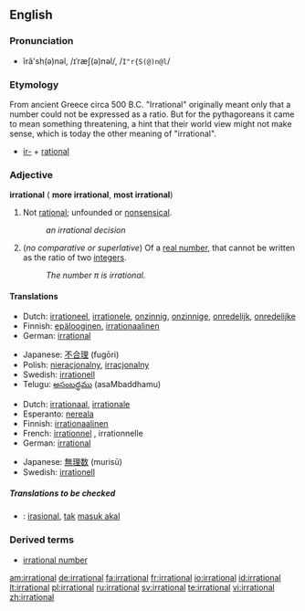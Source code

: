 ==English==

===Pronunciation===
*ĭră'sh(ə)nəl, /ɪˈræʃ(ə)nəl/, /<tt>I"r{S(@)n@l</tt>/

===Etymology===

From ancient Greece
circa 500 B.C.
"Irrational" originally meant only that a number could not be expressed as a ratio. But for the pythagoreans it came to mean something threatening, a hint that their world view might not make sense, which is today the other meaning of "irrational".

*[[ir-]] + [[rational]]

===Adjective===
'''irrational''' ({{compar}} '''more irrational''', {{superl}} '''most irrational''')

# Not [[rational]]; unfounded or [[nonsensical]].
#:''an irrational decision''
# {{mathematics}} (''no comparative or superlative'') Of a [[real number]], that cannot be written as the ratio of two [[integer]]s.
#:''The number &pi; is irrational.''

====Translations====

{{trans-top|unfounded or nonsensical}}
*Dutch: [[irrationeel]], [[irrationele]], [[onzinnig]], [[onzinnige]], [[onredelijk]], [[onredelijke]]
*Finnish: [[epälooginen]], [[irrationaalinen]]
*German: [[irrational#German|irrational]]
{{trans-mid}}
*Japanese: [[不合理]] (fugōri)
*Polish: [[nieracjonalny]], [[irracjonalny]] {{m}}
*Swedish: [[irrationell]]
*Telugu: [[అసంబద్ధము]] (asaMbaddhamu)
{{trans-bottom}}

{{trans-top|mathematics: of a number}}
*Dutch: [[irrationaal]], [[irrationale]]
*Esperanto: [[nereala]]
*Finnish: [[irrationaalinen]]
*French: [[irrationnel]] {{m}}, irrationnelle {{f}}
*German: [[irrational#German|irrational]]
{{trans-mid}}
*Japanese: [[無理数]] (murisū)
*Swedish: [[irrationell]]
{{trans-bottom}}

=====Translations to be checked=====
<!--Remove this section once all of the translations below have been moved into the tables above.-->
{{checktrans}}
*{{ttbc|Indonesian}}: [[irasional]], [[tak]] [[masuk akal]]

===Derived terms===
*[[irrational number]]

[[am:irrational]]
[[de:irrational]]
[[fa:irrational]]
[[fr:irrational]]
[[io:irrational]]
[[id:irrational]]
[[lt:irrational]]
[[pl:irrational]]
[[ru:irrational]]
[[sv:irrational]]
[[te:irrational]]
[[vi:irrational]]
[[zh:irrational]]
